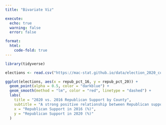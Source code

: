 ```yaml
---
title: "Bivariate Viz"

execute:
  echo: true
  warning: false
  error: false

format: 
  html: 
    code-fold: true
---
```


```r
library(tidyverse)
```

```r
elections <- read.csv("https://mac-stat.github.io/data/election_2020_county.csv")
```

```r
ggplot(elections, aes(x = repub_pct_16, y = repub_pct_20)) +
  geom_point(alpha = 0.5, color = "darkblue") +  
  geom_smooth(method = "lm", color = "red", linetype = "dashed") +  
  labs(
    title = "2020 vs. 2016 Republican Support by County",
    subtitle = "A strong positive relationship between Republican support in both elections",
    x = "Republican Support in 2016 (%)",
    y = "Republican Support in 2020 (%)"
  ) 
```

